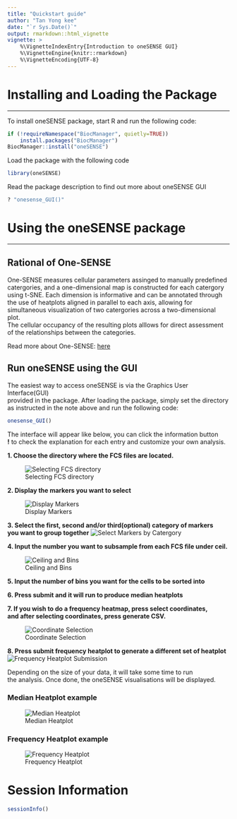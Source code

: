 ---
title: "Quickstart guide"
author: "Tan Yong kee"
date: "`r Sys.Date()`"
output: rmarkdown::html_vignette
vignette: >
    %\VignetteIndexEntry{Introduction to oneSENSE GUI}
    %\VignetteEngine{knitr::rmarkdown}
    %\VignetteEncoding{UTF-8}
---
# Installing and Loading the Package

****************************************************************
To install oneSENSE package, start R and run the following code:


```{r, eval = FALSE}
if (!requireNamespace("BiocManager", quietly=TRUE))
    install.packages("BiocManager")
BiocManager::install("oneSENSE")
```

Load the package with the following code

```{r, message = FALSE}
library(oneSENSE)
```


Read the package description to find out more about oneSENSE GUI
```{r, eval = TRUE}
? "onesense_GUI()"
```

# Using the oneSENSE package

**********************************************

## Rational of One-SENSE

One-SENSE measures cellular parameters assinged to manually predefined    
catergories, and a one-dimensional map is constructed for each catergory   
using t-SNE. Each dimension is informative and can be annotated through    
the use of heatplots aligned in parallel to each axis, allowing for    
simultaneous visualization of two catergories across a two-dimensional plot.   
The cellular occupancy of the resulting plots alllows for direct assessment   
of the relationships between the categories.   

Read more about One-SENSE: [here](https://www.ncbi.nlm.nih.gov/pubmed/26667171)

## Run oneSENSE using the GUI

The easiest way to access oneSENSE is via the Graphics User Interface(GUI)   
provided in the package. After loading the package, simply set the directory   
as instructed in the note above and run the following code:   


```{r, eval = FALSE}
onesense_GUI()
```


The interface will appear like below, you can click the information button    
**!** to check the explanation for each entry and customize your own analysis.

**1. Choose the directory where the FCS files are located.**

![Selecting FCS directory](step1SelectFolder.png)

**2. Display the markers you want to select**


![Display Markers](step2DisplayMarkers.png)

**3. Select the first, second and/or third(optional) category of markers    
you want to group together**
![Select Markers by Catergory](step3ConfirmMarkers.png)

**4. Input the number you want to subsample from each FCS file under ceil.**

![Ceiling and Bins](step4CeilBinsSubmit.png)


**5. Input the number of bins you want for the cells to be sorted into**

**6. Press submit and it will run to produce median heatplots**

**7. If you wish to do a frequency heatmap, press select coordinates,   
and after selecting coordinates, press generate CSV.**

![Coordinate Selection](step5CoordinateSelection.png)

**8. Press submit frequency heatplot to generate a different set of heatplot**
![Frequency Heatplot Submission](step6FrequencyHeatmap.png)

Depending on the size of your data, it will take some time to run   
the analysis. Once done, the oneSENSE visualisations will be displayed.   

### Median Heatplot example
![Median Heatplot](groupone.png)

### Frequency Heatplot example
![Frequency Heatplot](grouptwo.png)


# Session Information

```{r}
sessionInfo()
```

